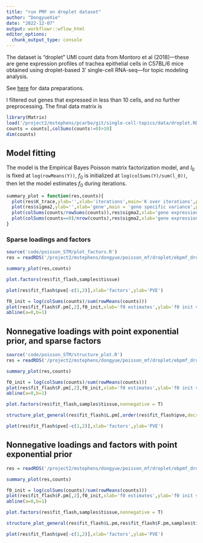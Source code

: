 ```yaml
---
title: "run PMF on droplet dataset"
author: "DongyueXie"
date: "2022-12-07"
output: workflowr::wflow_html
editor_options:
  chunk_output_type: console
---
```


The dataset is  “droplet” UMI count data from Montoro et al (2018)—these are gene expression profiles of trachea epithelial cells in C57BL/6 mice obtained using droplet-based 3’ single-cell RNA-seq—for topic modeling analysis.

See [here](https://stephenslab.github.io/single-cell-topics/prepare_droplet.html) for data preparations.


I filtered out genes that expressed in less than 10 cells, and no further preprocessing. The final data matrix is 

```r
library(Matrix) 
load('/project2/mstephens/pcarbo/git/single-cell-topics/data/droplet.RData')
counts = counts[,colSums(counts!=0)>10]
dim(counts)
```



## Model fitting

The model is the Empirical Bayes Poisson matrix factorization model, and $l_0$ is fixed at `log(rowMeans(Y))`, $f_0$ is initialized at `log(colSums(Y)/sum(l_0))`, then let the model estimates $f_0$ during iterations.


```r
summary_plot = function(res,counts){
  plot(res$K_trace,ylab='',xlab='iterations',main='K over iterations',pch=20)
  plot(res$sigma2,ylab='',xlab='gene',main = 'gene specific variance',pch=20,col='grey70')
  plot(colSums(counts/rowSums(counts)),res$sigma2,xlab='gene expression',ylab='gene specific varaince',pch=20,col='grey60')
  plot(colSums(counts==0)/nrow(counts),res$sigma2,xlab='gene expression sparsity',ylab='gene specific varaince',pch = 20, col='grey50')
}
```

### Sparse loadings and factors

```r
source('code/poisson_STM/plot_factors.R')
res = readRDS('/project2/mstephens/dongyue/poisson_mf/droplet/ebpmf_droplet_sparse.rds')
```

```r
summary_plot(res,counts)
```

```r
plot.factors(res$fit_flash,samples$tissue)
```

```r
plot(res$fit_flash$pve[-c(1,2)],xlab='factors',ylab='PVE')
```

```r
f0_init = log(colSums(counts)/sum(rowMeans(counts)))
plot(res$fit_flash$F.pm[,2],f0_init,xlab='f0 estimates',ylab='f0 init values',pch=20,col='grey70')
abline(a=0,b=1)
```

## Nonnegative loadings with point exponential prior, and sparse factors

```r
source('code/poisson_STM/structure_plot.R')
res = readRDS('/project2/mstephens/dongyue/poisson_mf/droplet/ebpmf_droplet_nonnegL.rds')
```

```r
summary_plot(res,counts)
```

```r
f0_init = log(colSums(counts)/sum(rowMeans(counts)))
plot(res$fit_flash$F.pm[,2],f0_init,xlab='f0 estimates',ylab='f0 init value',pch=20,col='grey70')
abline(a=0,b=1)
```

```r
plot.factors(res$fit_flash,samples$tissue,nonnegative = T)
```

```r
structure_plot_general(res$fit_flash$L.pm[,order(res$fit_flash$pve,decreasing = T)[1:14]],res$fit_flash$F.pm[,order(res$fit_flash$pve,decreasing = T)[1:14]],samples$tissue,LD=T)
```

```r
plot(res$fit_flash$pve[-c(1,2)],xlab='factors',ylab='PVE')
```

## Nonnegative loadings and factors with point exponential prior

```r
res = readRDS('/project2/mstephens/dongyue/poisson_mf/droplet/ebpmf_droplet_nonnegLF.rds')
```

```r
summary_plot(res,counts)
```

```r
f0_init = log(colSums(counts)/sum(rowMeans(counts)))
plot(res$fit_flash$F.pm[,2],f0_init,xlab='f0 estimates',ylab='f0 init value',pch=20,col='grey70')
abline(a=0,b=1)
```

```r
plot.factors(res$fit_flash,samples$tissue,nonnegative = T)
```

```r
structure_plot_general(res$fit_flash$L.pm,res$fit_flash$F.pm,samples$tissue,LD=T)
```

```r
plot(res$fit_flash$pve[-c(1,2)],xlab='factors',ylab='PVE')
```


